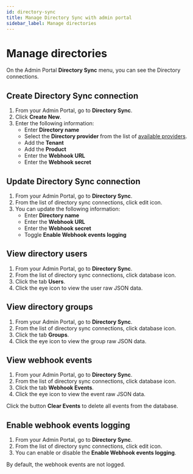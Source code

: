 ```yaml
---
id: directory-sync
title: Manage Directory Sync with admin portal
sidebar_label: Manage directories
---
```


# Manage directories

On the Admin Portal **Directory Sync** menu, you can see the Directory connections.

## Create Directory Sync connection

1. From your Admin Portal, go to **Directory Sync**.
2. Click **Create New**.
3. Enter the following information:
   - Enter **Directory name**
   - Select the **Directory provider** from the list of [available providers](../directory-sync/providers/).
   - Add the **Tenant**
   - Add the **Product**
   - Enter the **Webhook URL**
   - Enter the **Webhook secret**

## Update Directory Sync connection

1. From your Admin Portal, go to **Directory Sync**.
2. From the list of directory sync connections, click edit icon.
3. You can update the following information:
   - Enter **Directory name**
   - Enter the **Webhook URL**
   - Enter the **Webhook secret**
   - Toggle **Enable Webhook events logging**

## View directory users

1. From your Admin Portal, go to **Directory Sync**.
2. From the list of directory sync connections, click database icon.
3. Click the tab **Users**.
4. Click the eye icon to view the user raw JSON data.

## View directory groups

1. From your Admin Portal, go to **Directory Sync**.
2. From the list of directory sync connections, click database icon.
3. Click the tab **Groups**.
4. Click the eye icon to view the group raw JSON data.

## View webhook events

1. From your Admin Portal, go to **Directory Sync**.
2. From the list of directory sync connections, click database icon.
3. Click the tab **Webhook Events**.
4. Click the eye icon to view the event raw JSON data.

Click the button **Clear Events** to delete all events from the database.

## Enable webhook events logging

1. From your Admin Portal, go to **Directory Sync**.
2. From the list of directory sync connections, click edit icon.
3. You can enable or disable the **Enable Webhook events logging**.

By default, the webhook events are not logged.
